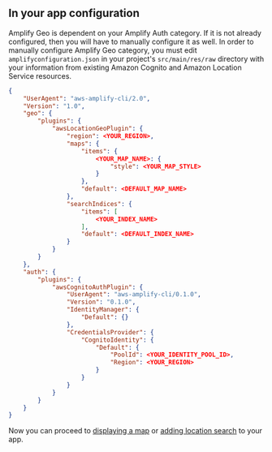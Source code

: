 ## In your app configuration

Amplify Geo is dependent on your Amplify Auth category. If it is not already configured, then you will have to manually configure it as well.
In order to manually configure Amplify Geo category, you must edit `amplifyconfiguration.json` in your project's `src/main/res/raw` directory with your information from existing Amazon Cognito and Amazon Location Service resources.

```json
{
    "UserAgent": "aws-amplify-cli/2.0",
    "Version": "1.0",
    "geo": {
        "plugins": {
            "awsLocationGeoPlugin": {
                "region": <YOUR_REGION>,
                "maps": {
                    "items": {
                        <YOUR_MAP_NAME>: {
                            "style": <YOUR_MAP_STYLE>
                        }
                    },
                    "default": <DEFAULT_MAP_NAME>
                },
                "searchIndices": {
                    "items": [
                        <YOUR_INDEX_NAME>
                    ],
                    "default": <DEFAULT_INDEX_NAME>
                }
            }
        }
    },
    "auth": {
        "plugins": {
            "awsCognitoAuthPlugin": {
                "UserAgent": "aws-amplify-cli/0.1.0",
                "Version": "0.1.0",
                "IdentityManager": {
                    "Default": {}
                },
                "CredentialsProvider": {
                    "CognitoIdentity": {
                        "Default": {
                            "PoolId": <YOUR_IDENTITY_POOL_ID>,
                            "Region": <YOUR_REGION>
                        }
                    }
                }
            }
        }
    }
}
```

Now you can proceed to [displaying a map](/lib-v1/geo/maps) or [adding location search](/lib-v1/geo/search) to your app.
